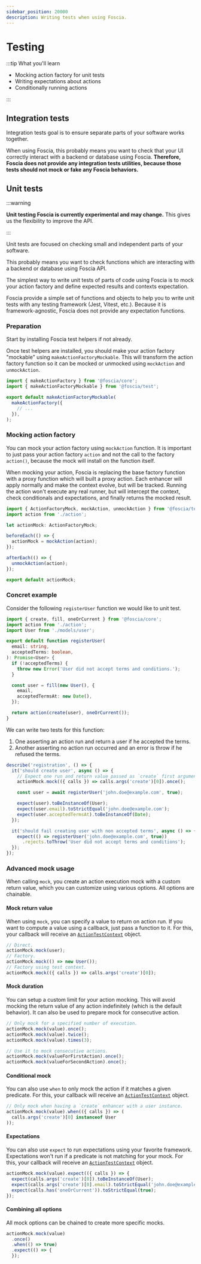 ```yaml
---
sidebar_position: 20000
description: Writing tests when using Foscia.
---
```



# Testing

:::tip What you'll learn

- Mocking action factory for unit tests
- Writing expectations about actions
- Conditionally running actions

:::

## Integration tests

Integration tests goal is to ensure separate parts of your software works
together.

When using Foscia, this probably means you want to check that your UI correctly
interact with a backend or database using Foscia.
**Therefore, Foscia does not provide any integration tests utilities, because
those tests should not mock or fake any Foscia behaviors.**

## Unit tests

:::warning

**Unit testing Foscia is currently experimental and may change.**
This gives us the flexibility to improve the API.

:::

Unit tests are focused on checking small and independent parts of your software.

This probably means you want to check functions which are interacting with a
backend or database using Foscia API.

The simplest way to write unit tests of parts of code using Foscia is to mock
your action factory and define expected results and contexts expectation.

Foscia provide a simple set of functions and objects to help you to write unit
tests with any testing framework (Jest, Vitest, etc.).
Because it is framework-agnostic, Foscia does not provide any
expectation functions.

### Preparation

Start by installing Foscia test helpers if not already.

<ShellCommand command="add dev @foscia/test" />

Once test helpers are installed, you should make your action factory "mockable"
using `makeActionFactoryMockable`. This will transform the action factory
function so it can be mocked or unmocked using `mockAction` and `unmockAction`.

```typescript title="action.ts"
import { makeActionFactory } from '@foscia/core';
import { makeActionFactoryMockable } from '@foscia/test';

export default makeActionFactoryMockable(
  makeActionFactory({
    // ...
  }),
);
```

### Mocking action factory

You can mock your action factory using `mockAction` function. It is important to
just pass your action factory `action` and not the call to the factory
`action()`, because the mock will install on the function itself.

When mocking your action, Foscia is replacing the base factory function with a
proxy function which will built a proxy action. Each enhancer will
apply normally and make the context evolve, but will be tracked.
Running the action won't execute any real runner, but will intercept the
context, check conditionals and expectations, and finally returns the mocked
result.

```typescript title="test/actionMock.ts"
import { ActionFactoryMock, mockAction, unmockAction } from '@foscia/test';
import action from './action';

let actionMock: ActionFactoryMock;

beforeEach(() => {
  actionMock = mockAction(action);
});

afterEach(() => {
  unmockAction(action);
});

export default actionMock;
```

### Concret example

Consider the following `registerUser` function we would like to unit test.

```typescript
import { create, fill, oneOrCurrent } from '@foscia/core';
import action from './action';
import User from './models/user';

export default function registerUser(
  email: string,
  acceptedTerms: boolean,
): Promise<User> {
  if (!acceptedTerms) {
    throw new Error('User did not accept terms and conditions.');
  }

  const user = fill(new User(), {
    email,
    acceptedTermsAt: new Date(),
  });

  return action(create(user), oneOrCurrent());
}
```

We can write two tests for this function:

1. One asserting an action run and return a user if he accepted the terms.
2. Another asserting no action run occurred and an error is throw if he refused the terms.

```typescript
describe('registration', () => {
  it('should create user', async () => {
    // Expect one run and return value passed as `create` first argument.
    actionMock.mock(({ calls }) => calls.args('create')[0]).once();

    const user = await registerUser('john.doe@example.com', true);

    expect(user).toBeInstanceOf(User);
    expect(user.email).toStrictEqual('john.doe@example.com');
    expect(user.acceptedTermsAt).toBeInstanceOf(Date);
  });

  it('should fail creating user with non accepted terms', async () => {
    expect(() => registerUser('john.doe@example.com', true))
      .rejects.toThrow('User did not accept terms and conditions');
  });
});
```

### Advanced mock usage

When calling `mock`, you create an action execution mock with
a custom return value, which you can customize using various options.
All options are chainable.

#### Mock return value

When using `mock`, you can specify a value to return on action run. If you
want to compute a value using a callback, just pass a function to it.
For this, your callback will receive an
[`ActionTestContext`](/docs/api/@foscia/test/type-aliases/ActionTestContext) object.

```typescript
// Direct.
actionMock.mock(user);
// Factory.
actionMock.mock(() => new User());
// Factory using test context.
actionMock.mock(({ calls }) => calls.args('create')[0]);
```

#### Mock duration

You can setup a custom limit for your action mocking. This will avoid
mocking the return value of any action indefinitely (which is the default
behavior). It can also be used to prepare mock for consecutive action.

```typescript
// Only mock for a specified number of execution.
actionMock.mock(value).once();
actionMock.mock(value).twice();
actionMock.mock(value).times(3);

// Use it to mock consecutive actions.
actionMock.mock(valueForFirstAction).once();
actionMock.mock(valueForSecondAction).once();
```

#### Conditional mock

You can also use `when` to only mock the action if it matches a given predicate.
For this, your callback will receive an
[`ActionTestContext`](/docs/api/@foscia/test/type-aliases/ActionTestContext) object.

```typescript
// Only mock when having a `create` enhancer with a user instance.
actionMock.mock(value).when(({ calls }) => (
  calls.args('create')[0] instanceof User
));
```

#### Expectations

You can also use `expect` to run expectations using your favorite framework.
Expectations won't run if a predicate is not matching for your mock.
For this, your callback will receive an
[`ActionTestContext`](/docs/api/@foscia/test/type-aliases/ActionTestContext) object.

```typescript
actionMock.mock(value).expect(({ calls }) => {
  expect(calls.args('create')[0]).toBeInstanceOf(User);
  expect(calls.args('create')[0].email).toStrictEqual('john.doe@example.com');
  expect(calls.has('oneOrCurrent')).toStrictEqual(true);
});
```

#### Combining all options

All mock options can be chained to create more specific mocks.

```typescript
actionMock.mock(value)
  .once()
  .when(() => true)
  .expect(() => {
  });
```
